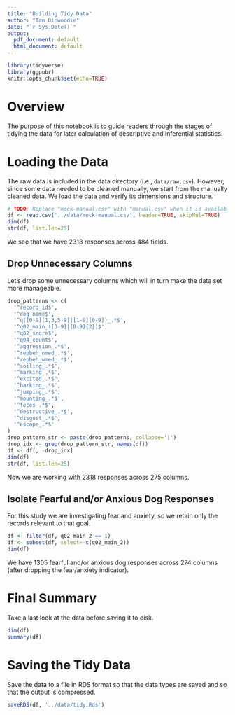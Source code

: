 ```yaml
---
title: "Building Tidy Data"
author: "Ian Dinwoodie"
date: "`r Sys.Date()`"
output:
  pdf_document: default
  html_document: default
---
```


```r
library(tidyverse)
library(ggpubr)
knitr::opts_chunk$set(echo=TRUE)
```

# Overview

The purpose of this notebook is to guide readers through the stages of tidying
the data for later calculation of descriptive and inferential statistics.

# Loading the Data

The raw data is included in the data directory (i.e., `data/raw.csv`). However,
since some data needed to be cleaned manually, we start from the manually
cleaned data. We load the data and verify its dimensions and structure.

```r
# TODO: Replace "mock-manual.csv" with "manual.csv" when it is available.
df <- read.csv('../data/mock-manual.csv', header=TRUE, skipNul=TRUE)
dim(df)
str(df, list.len=25)
```

We see that we have 2318 responses across 484 fields.

## Drop Unnecessary Columns

Let's drop some unnecessary columns which will in turn make the data set more
manageable.

```r
drop_patterns <- c(
  '^record_id$',
  '^dog_name$',
  '^q([0-9][1,3,5-9]|[1-9][0-9])_.*$',
  '^q02_main_([3-9]|[0-9]{2})$',
  '^q02_score$',
  '^q04_count$',
  '^aggression_.*$',
  '^repbeh_nmed_.*$',
  '^repbeh_wmed_.*$',
  '^soiling_.*$',
  '^marking_.*$',
  '^excited_.*$',
  '^barking_.*$',
  '^jumping_.*$',
  '^mounting_.*$',
  '^feces_.*$',
  '^destructive_.*$',
  '^disgust_.*$',
  '^escape_.*$'
)
drop_pattern_str <- paste(drop_patterns, collapse='|')
drop_idx <- grep(drop_pattern_str, names(df))
df <- df[, -drop_idx]
dim(df)
str(df, list.len=25)
```

Now we are working with 2318 responses across 275 columns.

## Isolate Fearful and/or Anxious Dog Responses

For this study we are investigating fear and anxiety, so we retain only the
records relevant to that goal.

```r
df <- filter(df, q02_main_2 == 1)
df <- subset(df, select=-c(q02_main_2))
dim(df)
```

We have 1305 fearful and/or anxious dog responses across 274 columns (after
dropping the fear/anxiety indicator).

# Final Summary

Take a last look at the data before saving it to disk.

```r
dim(df)
summary(df)
```

# Saving the Tidy Data

Save the data to a file in RDS format so that the data types are saved and so
that the output is compressed.

```r
saveRDS(df, '../data/tidy.Rds')
```
